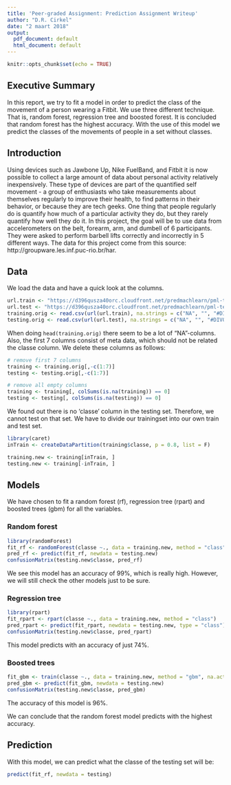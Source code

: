 ---
title: 'Peer-graded Assignment: Prediction Assignment Writeup'
author: "D.R. Cirkel"
date: "2 maart 2018"
output:
  pdf_document: default
  html_document: default
---

```{r setup, include=FALSE}
knitr::opts_chunk$set(echo = TRUE)
```
## Executive Summary
In this report, we try to fit a model in order to predict the class of the movement of a person wearing a Fitbit. We use three different technique. That is, random forest, regression tree and boosted forest. It is concluded that random forest has the highest accuracy. With the use of this model we predict the classes of the movements of people in a set without classes. 


## Introduction

Using devices such as Jawbone Up, Nike FuelBand, and Fitbit it is now possible to collect a large amount of data about personal activity relatively inexpensively. These type of devices are part of the quantified self movement - a group of enthusiasts who take measurements about themselves regularly to improve their health, to find patterns in their behavior, or because they are tech geeks. One thing that people regularly do is quantify how much of a particular activity they do, but they rarely quantify how well they do it. In this project, the goal will be to use data from accelerometers on the belt, forearm, arm, and dumbell of 6 participants. They were asked to perform barbell lifts correctly and incorrectly in 5 different ways. The data for this project come from this source: http://groupware.les.inf.puc-rio.br/har.

## Data
We load the data and have a quick look at the columns.

```{r} 
url.train <- "https://d396qusza40orc.cloudfront.net/predmachlearn/pml-training.csv"
url.test <- "https://d396qusza40orc.cloudfront.net/predmachlearn/pml-testing.csv"
training.orig <- read.csv(url(url.train), na.strings = c("NA", "", "#DIV0!"))
testing.orig <- read.csv(url(url.test), na.strings = c("NA", "", "#DIV0!"))
```

When doing ```head(training.orig)``` there seem to be a lot of "NA"-columns. Also, the first 7 columns consist of meta data, which should not be related the classe column. We delete these columns as follows: 

```{r} 
# remove first 7 columns 
training <- training.orig[,-c(1:7)]
testing <- testing.orig[,-c(1:7)]

# remove all empty columns
training <- training[, colSums(is.na(training)) == 0]
testing <- testing[, colSums(is.na(testing)) == 0]
```

We found out there is no 'classe' column in the testing set. Therefore, we cannot test on that set. We have to divide our trainingset into our own train and test set.

```{r}
library(caret)
inTrain <- createDataPartition(training$classe, p = 0.8, list = F)

training.new <- training[inTrain, ]
testing.new <- training[-inTrain, ]
```

## Models

We have chosen to fit a random forest (rf), regression tree (rpart) and boosted trees (gbm) for all the variables. 

### Random forest
```{r}
library(randomForest)
fit_rf <- randomForest(classe ~., data = training.new, method = "class")
pred_rf <- predict(fit_rf, newdata = testing.new)
confusionMatrix(testing.new$classe, pred_rf)

``` 
We see this model has an accuracy of 99%, which is really high. However, we will still check the other models just to be sure.


### Regression tree
```{r}
library(rpart)
fit_rpart <- rpart(classe ~., data = training.new, method = "class")
pred_rpart <- predict(fit_rpart, newdata = testing.new, type = "class")
confusionMatrix(testing.new$classe, pred_rpart)

``` 
This model predicts with an accuracy of just 74%.

### Boosted trees
```{r}
fit_gbm <- train(classe ~., data = training.new, method = "gbm", na.action=na.exclude, verbose=FALSE)
pred_gbm <- predict(fit_gbm, newdata = testing.new)
confusionMatrix(testing.new$classe, pred_gbm)

``` 
The accuracy of this model is 96%. 

We can conclude that the random forest model predicts with the highest accuracy. 

## Prediction

With this model, we can predict what the classe of the testing set will be: 

```{r} 
predict(fit_rf, newdata = testing)
```
